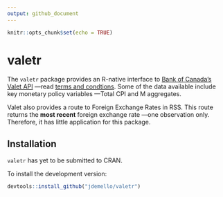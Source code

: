 ```yaml
---
output: github_document
---
```


```r
knitr::opts_chunk$set(echo = TRUE)
```

# valetr

The `valetr` package provides an R-native interface to [Bank of Canada's Valet API](https://www.bankofcanada.ca/valet/docs) &mdash;read [terms and condtions](https://www.bankofcanada.ca/terms/). Some of the data available include key monetary policy variables &mdash;Total CPI and M aggregates.

Valet also provides a route to Foreign Exchange Rates in RSS. This route returns the **most recent** foreign exchange rate &mdash;one observation only. Therefore, it has little application for this package.

## Installation

`valetr` has yet to be submitted to CRAN. 

To install the development version: 

```r
devtools::install_github("jdemello/valetr")
```
